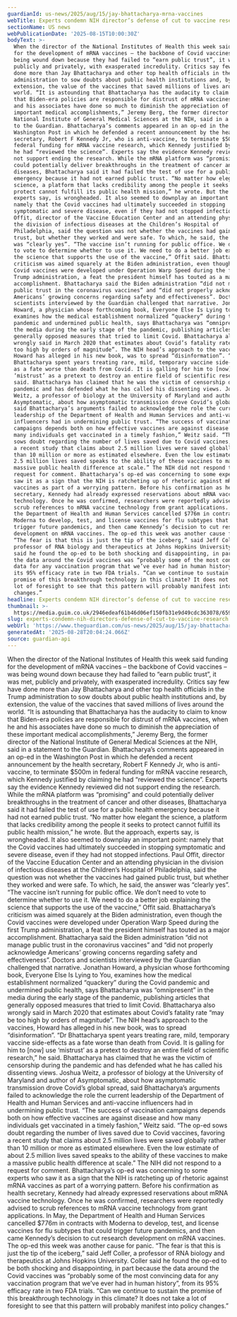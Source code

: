 ```yaml
---
guardianId: us-news/2025/aug/15/jay-bhattacharya-mrna-vaccines
webTitle: Experts condemn NIH director’s defense of cut to vaccine research
sectionName: US news
webPublicationDate: '2025-08-15T10:00:30Z'
bodyText: >-
  When the director of the National Institutes of Health this week said funding
  for the development of mRNA vaccines – the backbone of Covid vaccines – was
  being wound down because they had failed to “earn public trust”, it was met,
  publicly and privately, with exasperated incredulity. Critics say few have
  done more than Jay Bhattacharya and other top health officials in the Trump
  administration to sow doubts about public health institutions and, by
  extension, the value of the vaccines that saved millions of lives around the
  world. “It is astounding that Bhattacharya has the audacity to claim to know
  that Biden-era policies are responsible for distrust of mRNA vaccines, when he
  and his associates have done so much to diminish the appreciation of these
  important medical accomplishments,” Jeremy Berg, the former director of the
  National Institute of General Medical Sciences at the NIH, said in a statement
  to the Guardian. Bhattacharya’s comments appeared in an op-ed in the
  Washington Post in which he defended a recent announcement by the health
  secretary, Robert F Kennedy Jr, who is anti-vaccine, to terminate $500m in
  federal funding for mRNA vaccine research, which Kennedy justified by claiming
  he had “reviewed the science”. Experts say the evidence Kennedy reviewed did
  not support ending the research. While the mRNA platform was “promising” and
  could potentially deliver breakthroughs in the treatment of cancer and other
  diseases, Bhattacharya said it had failed the test of use for a public health
  emergency because it had not earned public trust. “No matter how elegant the
  science, a platform that lacks credibility among the people it seeks to
  protect cannot fulfill its public health mission,” he wrote. But the approach,
  experts say, is wrongheaded. It also seemed to downplay an important point:
  namely that the Covid vaccines had ultimately succeeded in stopping
  symptomatic and severe disease, even if they had not stopped infections. Paul
  Offit, director of the Vaccine Education Center and an attending physician in
  the division of infectious diseases at the Children’s Hospital of
  Philadelphia, said the question was not whether the vaccines had gained public
  trust, but whether they worked and were safe. To which, he said, the answer
  was “clearly yes”. “The vaccine isn’t running for public office. We don’t need
  to vote to determine whether to use it. We need to do a better job explaining
  the science that supports the use of the vaccine,” Offit said. Bhattacharya’s
  criticism was aimed squarely at the Biden administration, even though the
  Covid vaccines were developed under Operation Warp Speed during the first
  Trump administration, a feat the president himself has touted as a major
  accomplishment. Bhattacharya said the Biden administration “did not manage
  public trust in the coronavirus vaccines” and “did not properly acknowledge
  Americans’ growing concerns regarding safety and effectiveness”. Doctors and
  scientists interviewed by the Guardian challenged that narrative. Jonathan
  Howard, a physician whose forthcoming book, Everyone Else Is Lying to You,
  examines how the medical establishment normalized “quackery” during the Covid
  pandemic and undermined public health, says Bhattacharya was “omnipresent” in
  the media during the early stage of the pandemic, publishing articles that
  generally opposed measures that tried to limit Covid. Bhattacharya also
  wrongly said in March 2020 that estimates about Covid’s fatality rate “may be
  too high by orders of magnitude”. The NIH head’s approach to the vaccines,
  Howard has alleged in his new book, was to spread “disinformation”. “Dr
  Bhattacharya spent years treating rare, mild, temporary vaccine side-effects
  as a fate worse than death from Covid. It is galling for him to [now] use
  ‘mistrust’ as a pretext to destroy an entire field of scientific research,” he
  said. Bhattacharya has claimed that he was the victim of censorship during the
  pandemic and has defended what he has called his dissenting views. Joshua
  Weitz, a professor of biology at the University of Maryland and author of
  Asymptomatic, about how asymptomatic transmission drove Covid’s global spread,
  said Bhattacharya’s arguments failed to acknowledge the role the current
  leadership of the Department of Health and Human Services and anti-vaccine
  influencers had in undermining public trust. “The success of vaccination
  campaigns depends both on how effective vaccines are against disease and how
  many individuals get vaccinated in a timely fashion,” Weitz said. “The op-ed
  sows doubt regarding the number of lives saved due to Covid vaccines, favoring
  a recent study that claims about 2.5 million lives were saved globally rather
  than 10 million or more as estimated elsewhere. Even the low estimate of about
  2.5 million lives saved speaks to the ability of these vaccines to make a
  massive public health difference at scale.” The NIH did not respond to a
  request for comment. Bhattacharya’s op-ed was concerning to some experts who
  saw it as a sign that the NIH is ratcheting up of rhetoric against mRNA
  vaccines as part of a worrying pattern. Before his confirmation as health
  secretary, Kennedy had already expressed reservations about mRNA vaccine
  technology. Once he was confirmed, researchers were reportedly advised to
  scrub references to mRNA vaccine technology from grant applications. In May,
  the Department of Health and Human Services cancelled $776m in contracts with
  Moderna to develop, test, and license vaccines for flu subtypes that could
  trigger future pandemics, and then came Kennedy’s decision to cut research
  development on mRNA vaccines. The op-ed this week was another cause for panic.
  “The fear is that this is just the tip of the iceberg,” said Jeff Coller, a
  professor of RNA biology and therapeutics at Johns Hopkins University. Coller
  said he found the op-ed to be both shocking and disappointing, in part because
  the data around the Covid vaccines was “probably some of the most convincing
  data for any vaccination program that we’ve ever had in human history”, from
  its 95% efficacy rate in two FDA trials. “Can we continue to sustain the
  promise of this breakthrough technology in this climate? It does not take a
  lot of foresight to see that this pattern will probably manifest into policy
  changes.”
headline: Experts condemn NIH director’s defense of cut to vaccine research
thumbnail: >-
  https://media.guim.co.uk/2946edeaf61b46d06ef150fb31e9d49cdc363078/659_0_6565_5255/500.jpg
slug: experts-condemn-nih-directors-defense-of-cut-to-vaccine-research
webUrl: 'https://www.theguardian.com/us-news/2025/aug/15/jay-bhattacharya-mrna-vaccines'
generatedAt: '2025-08-28T20:04:24.066Z'
source: guardian-api
---
```

When the director of the National Institutes of Health this week said funding for the development of mRNA vaccines – the backbone of Covid vaccines – was being wound down because they had failed to “earn public trust”, it was met, publicly and privately, with exasperated incredulity. Critics say few have done more than Jay Bhattacharya and other top health officials in the Trump administration to sow doubts about public health institutions and, by extension, the value of the vaccines that saved millions of lives around the world. “It is astounding that Bhattacharya has the audacity to claim to know that Biden-era policies are responsible for distrust of mRNA vaccines, when he and his associates have done so much to diminish the appreciation of these important medical accomplishments,” Jeremy Berg, the former director of the National Institute of General Medical Sciences at the NIH, said in a statement to the Guardian. Bhattacharya’s comments appeared in an op-ed in the Washington Post in which he defended a recent announcement by the health secretary, Robert F Kennedy Jr, who is anti-vaccine, to terminate $500m in federal funding for mRNA vaccine research, which Kennedy justified by claiming he had “reviewed the science”. Experts say the evidence Kennedy reviewed did not support ending the research. While the mRNA platform was “promising” and could potentially deliver breakthroughs in the treatment of cancer and other diseases, Bhattacharya said it had failed the test of use for a public health emergency because it had not earned public trust. “No matter how elegant the science, a platform that lacks credibility among the people it seeks to protect cannot fulfill its public health mission,” he wrote. But the approach, experts say, is wrongheaded. It also seemed to downplay an important point: namely that the Covid vaccines had ultimately succeeded in stopping symptomatic and severe disease, even if they had not stopped infections. Paul Offit, director of the Vaccine Education Center and an attending physician in the division of infectious diseases at the Children’s Hospital of Philadelphia, said the question was not whether the vaccines had gained public trust, but whether they worked and were safe. To which, he said, the answer was “clearly yes”. “The vaccine isn’t running for public office. We don’t need to vote to determine whether to use it. We need to do a better job explaining the science that supports the use of the vaccine,” Offit said. Bhattacharya’s criticism was aimed squarely at the Biden administration, even though the Covid vaccines were developed under Operation Warp Speed during the first Trump administration, a feat the president himself has touted as a major accomplishment. Bhattacharya said the Biden administration “did not manage public trust in the coronavirus vaccines” and “did not properly acknowledge Americans’ growing concerns regarding safety and effectiveness”. Doctors and scientists interviewed by the Guardian challenged that narrative. Jonathan Howard, a physician whose forthcoming book, Everyone Else Is Lying to You, examines how the medical establishment normalized “quackery” during the Covid pandemic and undermined public health, says Bhattacharya was “omnipresent” in the media during the early stage of the pandemic, publishing articles that generally opposed measures that tried to limit Covid. Bhattacharya also wrongly said in March 2020 that estimates about Covid’s fatality rate “may be too high by orders of magnitude”. The NIH head’s approach to the vaccines, Howard has alleged in his new book, was to spread “disinformation”. “Dr Bhattacharya spent years treating rare, mild, temporary vaccine side-effects as a fate worse than death from Covid. It is galling for him to [now] use ‘mistrust’ as a pretext to destroy an entire field of scientific research,” he said. Bhattacharya has claimed that he was the victim of censorship during the pandemic and has defended what he has called his dissenting views. Joshua Weitz, a professor of biology at the University of Maryland and author of Asymptomatic, about how asymptomatic transmission drove Covid’s global spread, said Bhattacharya’s arguments failed to acknowledge the role the current leadership of the Department of Health and Human Services and anti-vaccine influencers had in undermining public trust. “The success of vaccination campaigns depends both on how effective vaccines are against disease and how many individuals get vaccinated in a timely fashion,” Weitz said. “The op-ed sows doubt regarding the number of lives saved due to Covid vaccines, favoring a recent study that claims about 2.5 million lives were saved globally rather than 10 million or more as estimated elsewhere. Even the low estimate of about 2.5 million lives saved speaks to the ability of these vaccines to make a massive public health difference at scale.” The NIH did not respond to a request for comment. Bhattacharya’s op-ed was concerning to some experts who saw it as a sign that the NIH is ratcheting up of rhetoric against mRNA vaccines as part of a worrying pattern. Before his confirmation as health secretary, Kennedy had already expressed reservations about mRNA vaccine technology. Once he was confirmed, researchers were reportedly advised to scrub references to mRNA vaccine technology from grant applications. In May, the Department of Health and Human Services cancelled $776m in contracts with Moderna to develop, test, and license vaccines for flu subtypes that could trigger future pandemics, and then came Kennedy’s decision to cut research development on mRNA vaccines. The op-ed this week was another cause for panic. “The fear is that this is just the tip of the iceberg,” said Jeff Coller, a professor of RNA biology and therapeutics at Johns Hopkins University. Coller said he found the op-ed to be both shocking and disappointing, in part because the data around the Covid vaccines was “probably some of the most convincing data for any vaccination program that we’ve ever had in human history”, from its 95% efficacy rate in two FDA trials. “Can we continue to sustain the promise of this breakthrough technology in this climate? It does not take a lot of foresight to see that this pattern will probably manifest into policy changes.”
